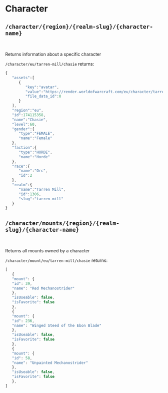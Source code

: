 # Character

## `/character/{region}/{realm-slug}/{character-name}`
<br/>

Returns information about a specific character

`/character/eu/tarren-mill/chasie` returns:

```js
{
   "assets":[
      {
         "key":"avatar",
         "value":"https://render.worldofwarcraft.com/eu/character/tarren-mill/30/174115358-avatar.jpg",
         "file_data_id":0
      }
   ],
   "region":"eu",
   "id":174115358,
   "name":"Chasie",
   "level":60,
   "gender":{
      "type":"FEMALE",
      "name":"Female"
   },
   "faction":{
      "type":"HORDE",
      "name":"Horde"
   },
   "race":{
      "name":"Orc",
      "id":2
   },
   "realm":{
      "name":"Tarren Mill",
      "id":1306,
      "slug":"tarren-mill"
   }
}
```

## `/character/mounts/{region}/{realm-slug}/{character-name}`
<br/>

Returns all mounts owned by a character

`/character/mount/eu/tarren-mill/chasie` returns:

```js
[
   {
   "mount": {
   "id": 39,
   "name": "Red Mechanostrider"
   },
   "isUseable": false,
   "isFavorite": false
   },
   {
   "mount": {
   "id": 236,
   "name": "Winged Steed of the Ebon Blade"
   },
   "isUseable": false,
   "isFavorite": false
   },
   {
   "mount": {
   "id": 58,
   "name": "Unpainted Mechanostrider"
   },
   "isUseable": false,
   "isFavorite": false
   },
]
```

